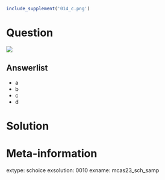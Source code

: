 ```r
include_supplement('014_c.png')
```

Question
========

![](014_c.png)

Answerlist
--------
* a
* b
* c
* d

Solution
========

Meta-information
============
extype: schoice
exsolution: 0010
exname: mcas23_sch_samp

